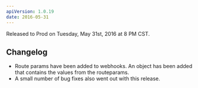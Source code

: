 ```yaml
---
apiVersion: 1.0.19
date: 2016-05-31
---
```


Released to Prod on Tuesday, May 31st, 2016 at 8 PM CST.

## Changelog

- Route params have been added to webhooks. An object has been added that contains the values from the routeparams.
- A small number of bug fixes also went out with this release.
